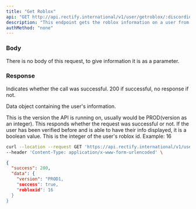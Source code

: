 ```yaml
---
title: "Get Roblox"
api: "GET http://api.rectify.international/v1/user/getroblox/:discordid"
description: "This endpoint gets the roblox information on a user from their discord id."
authMethod: "none"
---
```


### Body

There is no body of this request, to give information it is as a parameter.

### Response

<ResponseField name="status" type="number">
  Indicates whether the call was successful. 200 if successful, no response if not.
</ResponseField>

<ResponseField name="data" type="object">

Data object containing the user's information.

<Expandable title="Response Info">

<ResponseField name="version" type="string">
  This is the version the API is running on, usually would be PROD(version as an integer).
</ResponseField>

<ResponseField name="success" type="boolean">
  This responds whether the request was successful or not. If the user has been verified before and is able to have their info displayed, it is a boolean value.
</ResponseField>

<ResponseField name="discordid" type="integer">
  This is the integer of the user's roblox id. Example: 16
</ResponseField>

</Expandable>

</ResponseField>

<RequestExample>

```bash Example Request
curl --location --request GET 'https://api.rectify.international/v1/user/getroblox/:discordid' \
--header 'Content-Type: application/x-www-form-urlencoded' \
```

</RequestExample>

<ResponseExample>

```json Response
{
  "success": 200,
  "data": {
    "version": "PROD1,
    "success": true,
    "robloxid": 16
  }
}
```

</ResponseExample>
